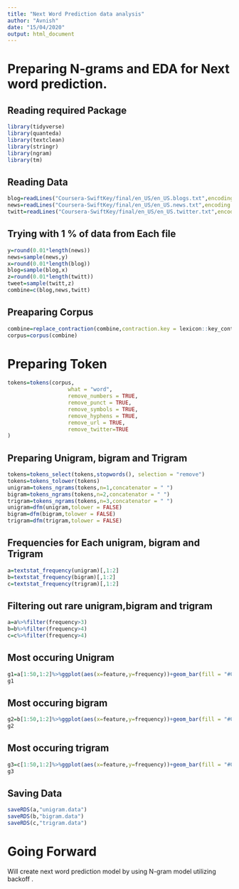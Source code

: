 ```yaml
---
title: "Next Word Prediction data analysis"
author: "Avnish"
date: "15/04/2020"
output: html_document
---
```


# Preparing N-grams and EDA for Next word prediction.

## Reading required Package
```r
library(tidyverse)
library(quanteda)
library(textclean)
library(stringr)
library(ngram)
library(tm)

```

## Reading Data
```r
blog=readLines("Coursera-SwiftKey/final/en_US/en_US.blogs.txt",encoding = "UTF-8")
news=readLines("Coursera-SwiftKey/final/en_US/en_US.news.txt",encoding = "UTF-8")
twitt=readLines("Coursera-SwiftKey/final/en_US/en_US.twitter.txt",encoding = "UTF-8",skipNul = TRUE)


```

## Trying with 1 % of data from Each file
```r

y=round(0.01*length(news))
news=sample(news,y)
x=round(0.01*length(blog))
blog=sample(blog,x)
z=round(0.01*length(twitt))
tweet=sample(twitt,z)
combine=c(blog,news,twitt)

```


## Preaparing Corpus
```r

combine=replace_contraction(combine,contraction.key = lexicon::key_contractions,ignore.case = TRUE)
corpus=corpus(combine)

```

# Preparing Token
```r
tokens=tokens(corpus,
                   what = "word",
                   remove_numbers = TRUE,
                   remove_punct = TRUE,
                   remove_symbols = TRUE,
                   remove_hyphens = TRUE,
                   remove_url = TRUE,
                   remove_twitter=TRUE
)


```

## Preparing Unigram, bigram and Trigram
```r

tokens=tokens_select(tokens,stopwords(), selection = "remove")
tokens=tokens_tolower(tokens)
unigram=tokens_ngrams(tokens,n=1,concatenator = " ")
bigram=tokens_ngrams(tokens,n=2,concatenator = " ")
trigram=tokens_ngrams(tokens,n=3,concatenator = " ")
unigram=dfm(unigram,tolower = FALSE)
bigram=dfm(bigram,tolower = FALSE)
trigram=dfm(trigram,tolower = FALSE)

```

## Frequencies for Each unigram, bigram and Trigram
```r
a=textstat_frequency(unigram)[,1:2]
b=textstat_frequency(bigram)[,1:2]
c=textstat_frequency(trigram)[,1:2]

```

## Filtering out rare unigram,bigram and trigram
```r
a=a%>%filter(frequency>3)
b=b%>%filter(frequency>4)
c=c%>%filter(frequency>4)

```


## Most occuring Unigram
```r
g1=a[1:50,1:2]%>%ggplot(aes(x=feature,y=frequency))+geom_bar(fill = "#0073C2FF", stat = "identity")+theme(axis.text.x=element_text(angle=90,hjust=1,vjust=0.5))
g1
```

## Most occuring bigram
```r
g2=b[1:50,1:2]%>%ggplot(aes(x=feature,y=frequency))+geom_bar(fill = "#0073C2FF", stat = "identity")+theme(axis.text.x=element_text(angle=90,hjust=1,vjust=0.5))
g2
```

## Most occuring trigram
```r
g3=c[1:50,1:2]%>%ggplot(aes(x=feature,y=frequency))+geom_bar(fill = "#0073C2FF", stat = "identity")+theme(axis.text.x=element_text(angle=90,hjust=1,vjust=0.5))
g3
```

## Saving Data 
```r
saveRDS(a,"unigram.data")
saveRDS(b,"bigram.data")
saveRDS(c,"trigram.data")

```

# Going Forward
Will create next word prediction model by using N-gram model utilizing backoff .